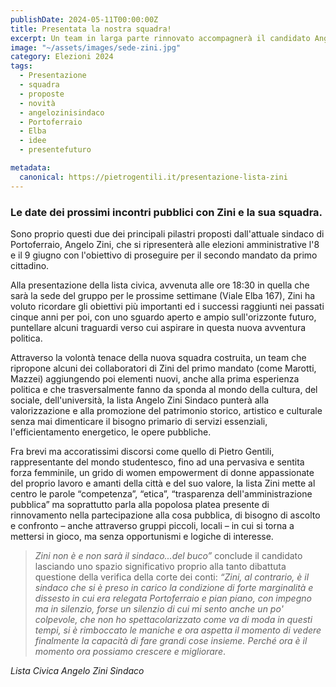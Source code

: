 ```yaml
---
publishDate: 2024-05-11T00:00:00Z
title: Presentata la nostra squadra!
excerpt: Un team in larga parte rinnovato accompagnerà il candidato Angelo Zini
image: "~/assets/images/sede-zini.jpg"
category: Elezioni 2024
tags:
  - Presentazione
  - squadra
  - proposte
  - novità
  - angelozinisindaco
  - Portoferraio
  - Elba
  - idee
  - presentefuturo

metadata:
  canonical: https://pietrogentili.it/presentazione-lista-zini
---
```



### Le date dei prossimi incontri pubblici con Zini e la sua squadra.

Sono proprio questi due dei principali pilastri proposti dall'attuale sindaco di Portoferraio, Angelo Zini, che si ripresenterà alle elezioni amministrative l'8 e il 9 giugno con l'obiettivo di proseguire per il secondo mandato da primo cittadino.

Alla presentazione della lista civica, avvenuta alle ore 18:30 in quella che sarà la sede del gruppo per le prossime settimane (Viale Elba 167), Zini ha voluto ricordare gli obiettivi più importanti ed i successi raggiunti nei passati cinque anni per poi, con uno sguardo aperto e ampio sull'orizzonte futuro, puntellare alcuni traguardi verso cui aspirare in questa nuova avventura politica.

Attraverso la volontà tenace della nuova squadra costruita, un team che ripropone alcuni dei
collaboratori di Zini del primo mandato (come Marotti, Mazzei) aggiungendo poi elementi nuovi, anche alla prima esperienza politica e che trasversalmente fanno da sponda al mondo della cultura, del
sociale, dell'università, la lista Angelo Zini Sindaco punterà alla valorizzazione e alla promozione del patrimonio storico, artistico e culturale senza mai dimenticare il bisogno primario di servizi essenziali, l'efficientamento energetico, le opere pubbliche. 

Fra brevi ma accoratissimi discorsi come quello di Pietro Gentili, rappresentante del mondo
studentesco, fino ad una pervasiva e sentita forza femminile, un grido di women empowerment di
donne appassionate del proprio lavoro e amanti della città e del suo valore, la lista Zini mette al centro le parole “competenza”, “etica”, “trasparenza dell'amministrazione pubblica” ma soprattutto parla alla popolosa platea presente di rinnovamento nella partecipazione alla cosa pubblica, di bisogno di ascolto e confronto – anche attraverso gruppi piccoli, locali – in cui si torna a mettersi in gioco, ma senza opportunismi e logiche di interesse. 

> _Zini non è e non sarà il sindaco...del buco”_ conclude il candidato lasciando uno spazio significativo proprio alla tanto dibattuta questione della verifica della corte dei conti: _“Zini, al contrario, è il sindaco che si è preso in carico la condizione di forte marginalità e dissesto in cui era relegata Portoferraio e pian piano, con impegno ma in silenzio, forse un silenzio di cui mi sento anche un po' colpevole, che non ho spettacolarizzato come va di moda in questi tempi, si è rimboccato le maniche e ora aspetta il momento di vedere finalmente la capacità di fare grandi cose insieme. Perché ora è il momento ora possiamo crescere e migliorare_.

_Lista Civica Angelo Zini Sindaco_